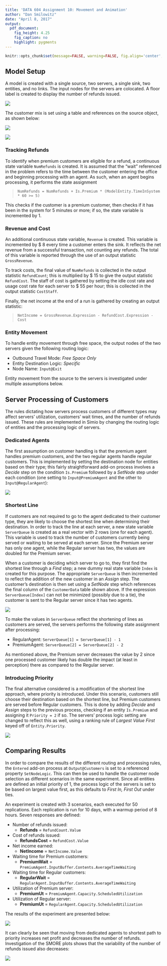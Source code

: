 ```yaml
---
title: 'DATA 604 Assignment 10: Movement and Animation'
author: "Dan Smilowitz"
date: "April 8, 2017"
output:
  pdf_document: 
    fig_height: 4.25
    fig_caption: no
    highlight: pygments
---
```


```r
knitr::opts_chunk$set(message=FALSE, warning=FALSE, fig.align='center', comment=NA)
```

## Model Setup

A model is created with a single source, two servers, a single sink, two entities, and no links.  The input nodes for the servers are colocated.  A floor label is created to display the number of refunds issued.

![](wk10_setup.PNG)

The customer mix is set using a table and references on the source object, as shown below:

![](wk10_tbl.PNG)

![](wk10_src.PNG)

\newpage
### Tracking Refunds
To identify when premium customers are eligible for a refund, a continuous state variable `NumRefunds` is created.  It is assumed that the "wait" referenced in the problem refers to the time between the customer entering the office and beginning processing with an agent.  As such, when an agent begins processing, it performs the state assignment

  > `NumRefunds = NumRefunds + Is.Premium * (ModelEntity.TimeInSystem * 60 >= 5)`

This checks if the customer is a premium customer, then checks if it has been in the system for 5 minutes or more; if so, the state variable is incremented by 1.

### Revenue and Cost
An additional continuous state variable, `Revenue` is created.  This variable is incremented by \$ 8 every time a customer enters the sink.  It reflects the net revenue from a successful transaction, not counting any refunds.  The total of this variable is reported through the use of an output statistic `GrossRevenue`.

To track costs, the final value of `NumRefunds` is collected in the output statistic `RefundCount`; this is multiplied by \$ 15 to give the output statistic `RefundCost`.  The staff of cost is gathered by setting the idle cost rate and usage cost rate for each server to \$ 55 per hour; this is collected in the output statistic `CostStaff`.

Finally, the net income at the end of a run is gathered by creating an output statistic:

  > `NetIncome = GrossRevenue.Expression - RefundCost.Expression - Cost`

### Entity Movement
To handle entity movement through free space, the output nodes of the two servers given the following routing logic:

  - Outbound Travel Mode: *Free Space Only*
  - Entity Destination Logic: *Specific*
  - Node Name: `Input@Exit`

Entity movement from the source to the servers is investigated under multiple assumptions below.


\newpage
## Server Processing of Customers
The rules dictating how servers process customers of different types may affect servers' utilization, customers' wait times, and the number of refunds issued.  These rules are implemented in Simio by changing the routing logic of entities and the processing logic of servers.


### Dedicated Agents
The first assumption on customer handling is that the premium agent handles premium customers, and the two regular agents handle regular customers.  This is implemented by setting the destination node for entities based on their type; this fairly straightforward add-on process involves a *Decide* step on the condition `Is.Premium` followed by a *SetNode* step under each condition (one setting to `Input@PremiumAgent` and the other to `Input@RegularAgent`):

![](wk10_process_a.PNG)

### Shortest Line
If customers are not required to go to the agent dedicated to their customer type, they are likely to choose the shortest line when determining their destination.  In order to track the line at each server, a new state variable `ServerQueue` is created as a real vector with 2 rows (one for each agent).  This variable is used to track the number of customers currently being served or waiting to be served at each server.  Since the Premium server has only one agent, while the Regular server has two, the values are doubled for the Premium server.

When a customer is deciding which server to go to, they first find the shortest line through a *Find* step; a new dummy real state variable `Index` is created for this purpose.  The appropriate `ServerQueue` is then incremented to reflect the addition of the new customer in an *Assign* step.  The customer's destination is then set using a *SetNode* step which references the final column of the `CustomerData` table shown above.  If the expression `ServerQueue[Index]` can not be minimized (possibly due to a tie), the customer is sent to the Regular server since it has two agents.

![](wk10_process_b.PNG)

To make the values in `ServerQueue` reflect the shortening of lines as customers are served, the servers performs the following state assignment after processing:

  - RegularAgent: `ServerQueue[1] = ServerQueue[1] - 1`
  - PremiumAgent: `ServerQueue[2] = ServerQueue[2] - 2`

As mentioned above, the Premium server decreases the value by 2 since one processed customer likely has double the impact (at least in perception) there as compared to the Regular server.


### Introducing Priority
The final alternative considered is a modification of the shortest line approach, where priority is introduced.  Under this scenario, customers still choose their destination based on the shortest line, but Premium customers are served before Regular customers.  This is done by adding *Decide* and *Assign* steps to the previous process, checking if an entity `Is.Premium` and assigning it `Priority = 2` if so.  The servers' process logic setting are changed to reflect this as well, using a ranking rule of *Largest Value First* keyed off of `Entity.Priority`.

![](wk10_process_c.PNG)


\newpage
## Comparing Results
In order to compare the results of the different routing and processing rules, the `Entered` add-on process at `Output@Customers` is set to a referenced property `SetNodeLogic`.  This can then be used to handle the customer node selection as different scenarios in the same experiment.  Since all entities are defined an initial priority of 1, the process logic of the servers is set to be based on largest value first, as this defaults to *First In, First Out* under ties.

An experiment is created with 3 scenarios, each executed for 50 replications.  Each replication is run for 10 days, with a warmup period of 8 hours.  Seven responses are defined:

  - Number of refunds issued:
    - **Refunds** = `RefundCount.Value`
  - Cost of refunds issued:
    - **RefundsCost** = `RefundCost.Value`
  - Net income earned:
    - **NetIncome** = `NetIncome.Value`
  - Waiting time for Premium customers:
    - **PremiumWait** = `PremiumAgent.InputBuffer.Contents.AverageTimeWaiting`
  - Waiting time for Regular customers:
    - **RegularWait** = `RegularAgent.InputBuffer.Contents.AverageTimeWaiting`
  - Utilization of Premium server:
    - **PremiumUt** = `PremiumAgent.Capacity.ScheduledUtilization`
  - Utilization of Regular server:
    - **PremiumUt** = `RegularAgent.Capacity.ScheduledUtilization`
  
The results of the experiment are presented below:

![](wk10_responses.PNG)

It can clearly be seen that moving from dedicated agents to shortest path to priority increases net profit and decreases the number of refunds.  Investigation of the SMORE plots shows that the variability of the number of refunds issued also decreases:

![](wk10_refunds.PNG)
